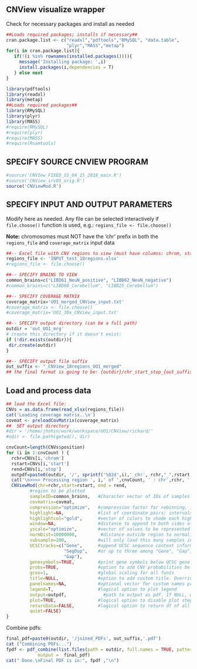 ## CNView visualize wrapper

Check for necessary packages and install as needed
```r
##Loads required packages; installs if necessary##
cran.package.list <- c("readxl","pdftools","RMySQL", "data.table",
                       "plyr","MASS","metap")
for(i in cran.package.list){
   if(!(i %in% rownames(installed.packages()))){
     message('Installing package: ',i)
     install.packages(i,dependencies = T)
   } else next
}

library(pdftools)
library(readxl)
library(metap)
##Loads required packages##
library(RMySQL)
library(plyr)
library(MASS)
#require(RMySQL)
#require(plyr)
#require(MASS)
#require(Rsamtools)

```

## SPECIFY SOURCE CNVIEW PROGRAM
```r
#source('CNVIew_FIXED_SS_04_15_2018_main.R')
#source('CNView_srv05_orig.R')
source('CNViewMod.R')
```

## SPECIFY INPUT AND OUTPUT PARAMETERS
Modify here as needed. Any file can be selected interactively if `file.choose()` function is used, e.g.:
`regions_file <- file.choose()`

__Note:__ chromosomes must NOT have the 'chr' prefix in both the `regions_file` and `coverage_matrix` input data

```r
##-- Excel file with CNV regions to view (must have columns: chrom, start, stop)
regions_file <- 'INPUT_test_18regions.xlsx'
#regions_file <- file.choose()

##-- SPECIFY BRAINS TO VIEW
common_brains=c("LIBD61_NeuN_positive", "LIBD62_NeuN_negative")
#common_brains=c("LIBD08_Cerebellum", "LIBD25_Cerebellum")

##-- SPECIFY COVERAGE MATRIX
coverage_matrix='UO1_merged_CNView_input.txt'
#coverage_matrix <- file.choose()
#coverage_matrix='UO1_30x_CNView_input.txt'

##-- SPECIFY output directory (can be a full path)
outdir = 'out_UO1_mrg'
# create this directory if it doesn't exist:
if (!dir.exists(outdir)){
 dir.create(outdir)
}

##-- SPECIFY output file suffix
out_suffix <- "_CNView_18regions_UO1_merged"
## the final format is going to be: {outdir}/chr_start_stop_{out_suffix}

```

## Load and process data
```r
## load the Excel file:
CNVs = as.data.frame(read_xlsx(regions_file))
cat('Loading coverage matrix..\n')
covmat <- preloadCovMatrix(coverage_matrix)
##  SET output directory
#dir = '/home/jhshin/work/workspace/UO1/CNView/richard/'
#odir <- file.path(getwd(), dir)
```

```r
cnvCount=length(CNVs$position)
for (i in 1:cnvCount ) {
  rchr=CNVs[i,'chrom']
  rstart=CNVs[i,'start']
  rend=CNVs[i,'stop']
  outpdf=paste0(outdir, '/', sprintf('%02d',i),'_chr', rchr,"_",rstart,"_",rend, out_suffix, '.pdf')
  cat('\n>>>> Processing region ', i,' of ',cnvCount, ' : chr',rchr, ':', rstart, '-', rend, '\n')
  CNViewMod(chr=rchr,start=rstart, end = rend,
         #region to be plotted
         sampleID=common_brains,   #Character vector of IDs of samples to plot
         covmatrix=covmat,
         compression="optimize",   #compression factor for rebinning, if desired
         highlight=NA,             #list of coordinate pairs; intervals to highlight; defaults to query interval; NULL disables
         highlightcol="gold",      #vector of colors to shade each highlighted interval
         window=NA,                #distance to append to both sides of input interval for viewing; NA = 61.8% on either side
         yscale="optimize",        #vector of values to be represented on y axis
         normDist=10000000,         #distance outside region to normalize (both sides). Must either be int or "genome"
         subsample=200,            #will only load this many samples into memory; useful to reduce runtime & memory reqs for very large cohorts
         UCSCtracks=c("Gene",      #append UCSC sequence context information; choose either NULL
                      "SegDup",    #or up to three among "Gene", "Gap", "RepMask", "blacklist", and "SegDup"
                      "Gap"),
         genesymbols=TRUE,         #print gene symbols below UCSC gene body annotations
         probs=TRUE,               #option to add CNV probabilities below each highlighted interval
         gcex=1,                   #global scaling for all fonts
         title=NULL,               #option to add custom title. Overrides default
         panelnames=NA,            #optional vector for custom names printed above each plot; only works for multi-sample plots
         legend=T,                 #logical option to plot legend
         output=outpdf,              #path to output as pdf. If NULL, will plot to active device
         plot=TRUE,                #logical option to disable plot step; mandatory for output!=NULL
         returnData=FALSE,         #logical option to return df of all normalized coverage values
         quiet=FALSE)
}

```

Combine pdfs:
```r
final_pdf=paste0(outdir, '/joined_PDFs', out_suffix,'.pdf')
cat ("Combining PDFs...")
fpdf <- pdf_combine(list.files(path = outdir, full.names = TRUE, pattern=paste0('*',out_suffix,'.pdf')), 
            output =  final_pdf)
cat(" Done.\nFinal PDF is in:", fpdf ,"\n")
```
